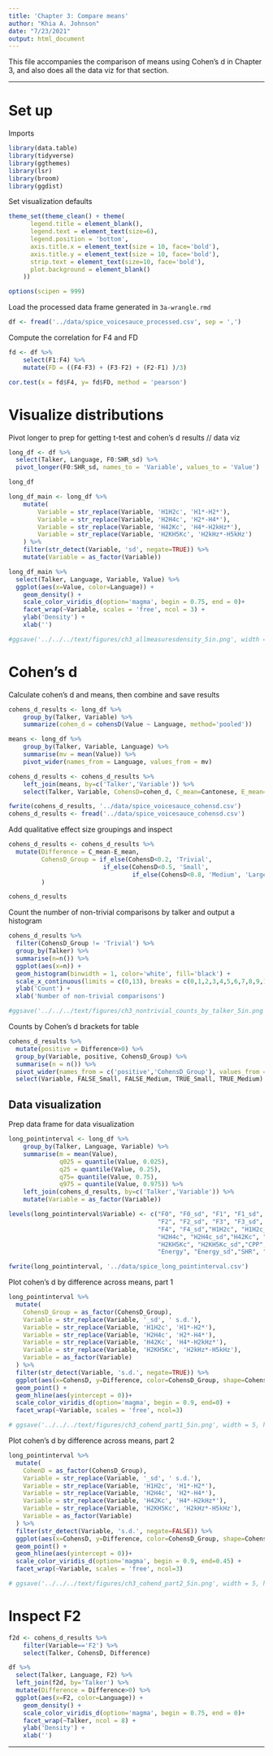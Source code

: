 ```yaml
---
title: 'Chapter 3: Compare means'
author: "Khia A. Johnson"
date: "7/23/2021"
output: html_document
---
```


This file accompanies the comparison of means using Cohen's d in Chapter 3, and also does all the data viz for that section.

---

# Set up

Imports
```r
library(data.table)
library(tidyverse)
library(ggthemes)
library(lsr)
library(broom)
library(ggdist)
```

Set visualization defaults
```r
theme_set(theme_clean() + theme(
      legend.title = element_blank(),
      legend.text = element_text(size=6),
      legend.position = 'bottom',
      axis.title.x = element_text(size = 10, face='bold'),
      axis.title.y = element_text(size = 10, face='bold'),
      strip.text = element_text(size=10, face='bold'),
      plot.background = element_blank()
    ))

options(scipen = 999)
```

Load the processed data frame generated in `3a-wrangle.rmd`
```r
df <- fread('../data/spice_voicesauce_processed.csv', sep = ',') 
```

Compute the correlation for F4 and FD
```r
fd <- df %>%
    select(F1:F4) %>%
    mutate(FD = ((F4-F3) + (F3-F2) + (F2-F1) )/3)

cor.test(x = fd$F4, y= fd$FD, method = 'pearson')
```

# Visualize distributions

Pivot longer to prep for getting t-test and cohen's d results // data viz
```r
long_df <- df %>%
  select(Talker, Language, F0:SHR_sd) %>%
  pivot_longer(F0:SHR_sd, names_to = 'Variable', values_to = 'Value')

long_df 
```

```r
long_df_main <- long_df %>%
    mutate(
        Variable = str_replace(Variable, 'H1H2c', 'H1*-H2*'),
        Variable = str_replace(Variable, 'H2H4c', 'H2*-H4*'),
        Variable = str_replace(Variable, 'H42Kc', 'H4*-H2kHz*'),
        Variable = str_replace(Variable, 'H2KH5Kc', 'H2kHz*-H5kHz')
    ) %>%
    filter(str_detect(Variable, 'sd', negate=TRUE)) %>%
    mutate(Variable = as_factor(Variable))
```


```r
long_df_main %>%
  select(Talker, Language, Variable, Value) %>%
  ggplot(aes(x=Value, color=Language)) +
    geom_density() +
    scale_color_viridis_d(option='magma', begin = 0.75, end = 0)+
    facet_wrap(~Variable, scales = 'free', ncol = 3) +
    ylab('Density') +
    xlab('')

#ggsave('../../../text/figures/ch3_allmeasuresdensity_5in.png', width = 5, height = 6.5)

```

# Cohen's d

Calculate cohen's d and means, then combine and save results

```r
cohens_d_results <- long_df %>%
    group_by(Talker, Variable) %>%
    summarize(cohen_d = cohensD(Value ~ Language, method='pooled'))

means <- long_df %>%
    group_by(Talker, Variable, Language) %>%
    summarise(mv = mean(Value)) %>%
    pivot_wider(names_from = Language, values_from = mv)

cohens_d_results <- cohens_d_results %>%
    left_join(means, by=c('Talker','Variable')) %>%
    select(Talker, Variable, CohensD=cohen_d, C_mean=Cantonese, E_mean=English) 

fwrite(cohens_d_results, '../data/spice_voicesauce_cohensd.csv')
cohens_d_results <- fread('../data/spice_voicesauce_cohensd.csv')
```

Add qualitative effect size groupings and inspect
```r
cohens_d_results <- cohens_d_results %>%
  mutate(Difference = C_mean-E_mean,
         CohensD_Group = if_else(CohensD<0.2, 'Trivial', 
                          if_else(CohensD<0.5, 'Small', 
                                  if_else(CohensD<0.8, 'Medium', 'Large')))
         ) 

cohens_d_results
```

Count the number of non-trivial comparisons by talker and output a histogram
```r
cohens_d_results %>%
  filter(CohensD_Group != 'Trivial') %>%
  group_by(Talker) %>%
  summarise(n=n()) %>%
  ggplot(aes(x=n)) +
  geom_histogram(binwidth = 1, color='white', fill='black') +
  scale_x_continuous(limits = c(0,13), breaks = c(0,1,2,3,4,5,6,7,8,9,10,11,12) ) +
  ylab('Count') +
  xlab('Number of non-trivial comparisons')

#ggsave('../../../text/figures/ch3_nontrivial_counts_by_talker_5in.png', width = 5, height = 2.5)
```

Counts by Cohen's d brackets for table
```r
cohens_d_results %>%
  mutate(positive = Difference>0) %>%
  group_by(Variable, positive, CohensD_Group) %>%
  summarise(n = n()) %>%
  pivot_wider(names_from = c('positive','CohensD_Group'), values_from = n) %>%
  select(Variable, FALSE_Small, FALSE_Medium, TRUE_Small, TRUE_Medium)
```

## Data visualization

Prep data frame for data visualization
```r
long_pointinterval <- long_df %>%
    group_by(Talker, Language, Variable) %>%
    summarise(m = mean(Value), 
              q025 = quantile(Value, 0.025), 
              q25 = quantile(Value, 0.25), 
              q75= quantile(Value, 0.75), 
              q975 = quantile(Value, 0.975)) %>%
    left_join(cohens_d_results, by=c('Talker','Variable')) %>%
    mutate(Variable = as_factor(Variable))

levels(long_pointinterval$Variable) <- c("F0", "F0_sd", "F1", "F1_sd", 
                                         "F2", "F2_sd", "F3", "F3_sd", 
                                         "F4", "F4_sd","H1H2c", "H1H2c_sd",
                                         "H2H4c", "H2H4c_sd","H42Kc", "H42Kc_sd",
                                         "H2KH5Kc", "H2KH5Kc_sd","CPP", "CPP_sd",
                                         "Energy", "Energy_sd","SHR", "SHR_sd")

fwrite(long_pointinterval, '../data/spice_long_pointinterval.csv')
```

Plot cohen's d by difference across means, part 1
```r
long_pointinterval %>%
  mutate(
    CohensD_Group = as_factor(CohensD_Group),
    Variable = str_replace(Variable, '_sd', ' s.d.'),
    Variable = str_replace(Variable, 'H1H2c', 'H1*-H2*'),
    Variable = str_replace(Variable, 'H2H4c', 'H2*-H4*'),
    Variable = str_replace(Variable, 'H42Kc', 'H4*-H2kHz*'),
    Variable = str_replace(Variable, 'H2KH5Kc', 'H2kHz*-H5kHz'),
    Variable = as_factor(Variable)
  ) %>%
  filter(str_detect(Variable, 's.d.', negate=TRUE)) %>%
  ggplot(aes(x=CohensD, y=Difference, color=CohensD_Group, shape=CohensD_Group)) + 
  geom_point() +
  geom_hline(aes(yintercept = 0))+
  scale_color_viridis_d(option='magma', begin = 0.9, end=0) +
  facet_wrap(~Variable, scales = 'free', ncol=3)

# ggsave('../../../text/figures/ch3_cohend_part1_5in.png', width = 5, height = 6.5)
```

Plot cohen's d by difference across means, part 2
```r
long_pointinterval %>%
  mutate(
    CohenD = as_factor(CohensD_Group),
    Variable = str_replace(Variable, '_sd', ' s.d.'),
    Variable = str_replace(Variable, 'H1H2c', 'H1*-H2*'),
    Variable = str_replace(Variable, 'H2H4c', 'H2*-H4*'),
    Variable = str_replace(Variable, 'H42Kc', 'H4*-H2kHz*'),
    Variable = str_replace(Variable, 'H2KH5Kc', 'H2kHz*-H5kHz'),
    Variable = as_factor(Variable)
  ) %>%
  filter(str_detect(Variable, 's.d.', negate=FALSE)) %>%
  ggplot(aes(x=CohensD, y=Difference, color=CohensD_Group, shape=CohensD_Group)) + 
  geom_point() +
  geom_hline(aes(yintercept = 0))+
  scale_color_viridis_d(option='magma', begin = 0.9, end=0.45) +
  facet_wrap(~Variable, scales = 'free', ncol=3)

# ggsave('../../../text/figures/ch3_cohend_part2_5in.png', width = 5, height = 6.5)
```

# Inspect F2

```r
f2d <- cohens_d_results %>%
    filter(Variable=='F2') %>%
    select(Talker, CohensD, Difference)
```

```r
df %>%
  select(Talker, Language, F2) %>%
  left_join(f2d, by='Talker') %>%
  mutate(Difference = Difference>0) %>%
  ggplot(aes(x=F2, color=Language)) +
    geom_density() +
    scale_color_viridis_d(option='magma', begin = 0.75, end = 0)+
    facet_wrap(~Talker, ncol = 8) +
    ylab('Density') +
    xlab('')
```

---